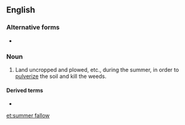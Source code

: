 {{also|summer-fallow}}
==English==
{{Webster 1913}}

===Alternative forms===
* {{l|en|summer-fallow}}

===Noun===
{{en-noun}}

# Land uncropped and plowed, etc., during the summer, in order to [[pulverize]] the soil and kill the weeds.

====Derived terms====
* {{l|en|summer-fallow}}<!--verb-->

[[et:summer fallow]]